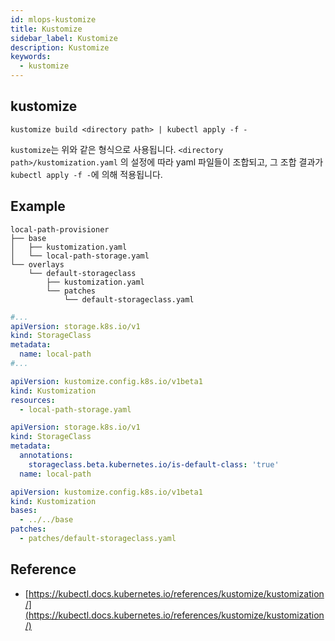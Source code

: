 ```yaml
---
id: mlops-kustomize
title: Kustomize
sidebar_label: Kustomize
description: Kustomize
keywords:
  - kustomize
---
```


## kustomize

```shell
kustomize build <directory path> | kubectl apply -f -
```

`kustomize`는 위와 같은 형식으로 사용됩니다. `<directory path>/kustomization.yaml` 의 설정에 따라 yaml 파일들이 조합되고, 그 조합 결과가 `kubectl apply -f -`에 의해 적용됩니다.

## Example

```shell
local-path-provisioner
├── base
│   ├── kustomization.yaml
│   └── local-path-storage.yaml
└── overlays
    └── default-storageclass
        ├── kustomization.yaml
        └── patches
            └── default-storageclass.yaml
```

```yaml title="local-path-provisioner/base/local-path-storage.yaml"
#...
apiVersion: storage.k8s.io/v1
kind: StorageClass
metadata:
  name: local-path
#...
```

```yaml title="local-path-provisioner/base/kustomization.yaml"
apiVersion: kustomize.config.k8s.io/v1beta1
kind: Kustomization
resources:
  - local-path-storage.yaml
```

```yaml title="local-path-provisioner/overlays/default-storageclass/patchs/default-storageclass.yaml" {5}
apiVersion: storage.k8s.io/v1
kind: StorageClass
metadata:
  annotations:
    storageclass.beta.kubernetes.io/is-default-class: 'true'
  name: local-path
```

```yaml title="local-path-provisioner/overlays/default-storageclass/kustomization.yaml"
apiVersion: kustomize.config.k8s.io/v1beta1
kind: Kustomization
bases:
  - ../../base
patches:
  - patches/default-storageclass.yaml
```

## Reference

- [https://kubectl.docs.kubernetes.io/references/kustomize/kustomization/](https://kubectl.docs.kubernetes.io/references/kustomize/kustomization/)
